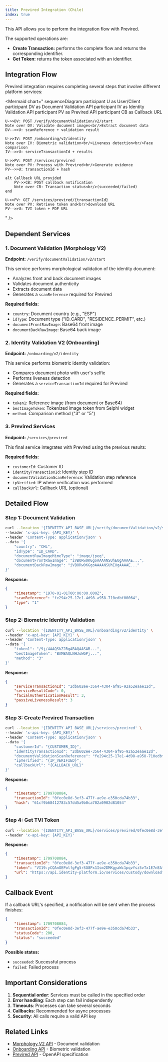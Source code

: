 ```yaml
---
title: Previred Integration (Chile)
index: true
---
```


This API allows you to perform the integration flow with Previred.

The supported operations are:

* **Create Transaction:** performs the complete flow and returns the corresponding identifier.
* **Get Token:** returns the token associated with an identifier.

## Integration Flow

Previred integration requires completing several steps that involve different platform services:

<Mermaid
  chart="
sequenceDiagram
    participant U as User/Client
    participant DV as Document Validation API
    participant IV as Identity Validation API
    participant PV as Previred API
    participant CB as Callback URL

    U->>DV: POST /verify/documentValidation/v2/start
    Note over DV: Validate document images<br/>Extract document data
    DV-->>U: scanReference + validation result

    U->>IV: POST /onboarding/v2/identity
    Note over IV: Biometric validation<br/>Liveness detection<br/>Face comparison
    IV-->>U: serviceTransactionId + results

    U->>PV: POST /services/previred
    Note over PV: Process with Previred<br/>Generate evidence
    PV-->>U: transactionId + hash

    alt Callback URL provided
        PV->>CB: POST callback notification
        Note over CB: Transaction status<br/>(succeeded/failed)
    end

    U->>PV: GET /services/previred/{transactionId}
    Note over PV: Retrieve token and<br/>download URL
    PV-->>U: TVI token + PDF URL
"
/>

## Dependent Services

### 1. Document Validation (Morphology V2)

**Endpoint:** `/verify/documentValidation/v2/start`

This service performs morphological validation of the identity document:

- Analyzes front and back document images
- Validates document authenticity
- Extracts document data
- Generates a `scanReference` required for Previred

**Required fields:**
- `country`: Document country (e.g., "ESP")
- `idType`: Document type ("ID_CARD", "RESIDENCE_PERMIT", etc.)
- `documentFrontRawImage`: Base64 front image
- `documentBackRawImage`: Base64 back image

### 2. Identity Validation V2 (Onboarding)

**Endpoint:** `/onboarding/v2/identity`

This service performs biometric identity validation:

- Compares document photo with user's selfie
- Performs liveness detection
- Generates a `serviceTransactionId` required for Previred

**Required fields:**
- `token1`: Reference image (from document or Base64)
- `bestImageToken`: Tokenized image token from Selphi widget
- `method`: Comparison method ("3" or "5")

### 3. Previred Services

**Endpoint:** `/services/previred`

This final service integrates with Previred using the previous results:

**Required fields:**
- `customerId`: Customer ID
- `identityTransactionId`: Identity step ID
- `documentValidationScanReference`: Validation step reference
- `ipVerified`: IP where verification was performed
- `callbackUrl`: Callback URL (optional)

## Detailed Flow

### Step 1: Document Validation

```bash
curl --location '{IDENTITY_API_BASE_URL}/verify/documentValidation/v2/start' \
--header 'x-api-key: {API_KEY}' \
--header 'Content-Type: application/json' \
--data '{
    "country": "CHL",
    "idType": "ID_CARD",
    "documentRawImageMimeType": "image/jpeg",
    "documentFrontRawImage": "iVBORw0KGgoAAAANSUhEUgAAAAE...",
    "documentBackRawImage": "iVBORw0KGgoAAAANSUhEUgAAAAE..."
}'
```

**Response:**
```json
{
    "timestamp": "1970-01-01T00:00:00.000Z",
    "scanReference": "fe294c25-17e1-4d98-a958-710edbf00064",
    "type": "1"
}
```

### Step 2: Biometric Identity Validation

```bash
curl --location '{IDENTITY_API_BASE_URL}/onboarding/v2/identity' \
--header 'x-api-key: {API_KEY}' \
--header 'Content-Type: application/json' \
--data '{
    "token1": "/9j/4AAQSkZJRgABAQAASAB...",
    "bestImageToken": "BAMBAQLNHJoWGPj...",
    "method": "3"
}'
```

**Response:**
```json
{
    "serviceTransactionId": "2db602ee-3564-4304-af95-92a52eaae12d",
    "serviceResultCode": 0,
    "facialAuthenticationResult": 3,
    "passiveLivenessResult": 3
}
```

### Step 3: Create Previred Transaction

```bash
curl --location '{IDENTITY_API_BASE_URL}/services/previred' \
--header 'x-api-key: {API_KEY}' \
--header 'Content-Type: application/json' \
--data '{
    "customerId": "{CUSTOMER_ID}",
    "identityTransactionId": "2db602ee-3564-4304-af95-92a52eaae12d",
    "documentValidationScanReference": "fe294c25-17e1-4d98-a958-710edbf00064",
    "ipVerified": "{IP_VERIFIED}",
    "callbackUrl": "{CALLBACK_URL}"
}'
```

**Response:**
```json
{
    "timestamp": 1709708084,
    "transactionId": "0fec0e8d-3ef3-477f-ae9e-e350cda74b33",
    "hash": "61cf9b68412783c57dd5a9b0ca702a0902d81054"
}
```

### Step 4: Get TVI Token

```bash
curl --location '{IDENTITY_API_BASE_URL}/services/previred/0fec0e8d-3ef3-477f-ae9e-e350cda74b33' \
--header 'x-api-key: {API_KEY}'
```

**Response:**
```json
{
    "timestamp": 1709708084,
    "transactionId": "0fec0e8d-3ef3-477f-ae9e-e350cda74b33",
    "token": "VI19:yCQAnOEPolfgPg5rSG8Px1Ism2DMKgyaWc1pqvYsz5vTx1E7nEAfh1oOrOa59...",
    "url": "https://api.identity-platform.io/services/custody/download?token=eyJhbG..."
}
```

## Callback Event

If a callback URL's specified, a notification will be sent when the process finishes:

```json
{
    "timestamp": 1709708084,
    "transactionId": "0fec0e8d-3ef3-477f-ae9e-e350cda74b33",
    "statusCode": 200,
    "status": "succeeded"
}
```

**Possible states:**
- `succeeded`: Successful process
- `failed`: Failed process

## Important Considerations

1. **Sequential order**: Services must be called in the specified order
2. **Error handling**: Each step can fail independently
3. **Timeouts**: Processes can take several seconds
4. **Callbacks**: Recommended for async processes
5. **Security**: All calls require a valid API key

## Related Links

- [Morphology V2 API](/docs/services/morphology-v2) - Document validation
- [Onboarding API](/docs/services/onboarding) - Biometric validation
- [Previred API](/docs/services/previred/previred) - OpenAPI specification

